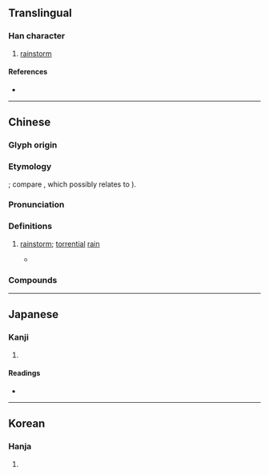 {{character info}}
==Translingual==

===Han character===
{{Han char|rn=85|rad=水|as=08|sn=11|four=35196|canj=EDW|ids=⿰氵東}}

# [[rainstorm]]

====References====
* {{Han ref|kx=0628.180|dkj=17600|dj=1030.090|hdz=31643.020|uh=6DB7|ud=28087|bh=D5E8|bd=54760}}

----

==Chinese==
{{zh-forms|s=𰛒}}

===Glyph origin===
{{Han etym}}
{{Han compound|水|東|c1=s|c2=p|t1=water|t2=east|ls=psc}}

===Etymology===
{{der|zh|hmx}}; compare {{cog|hmx-mie-pro|*mbluŋC||rain}}, which possibly relates to {{cog|hmn-pro|*m-noŋC||rain}} {{zh-ref|Schuessler, 2007}}).

===Pronunciation===
{{zh-pron
|m=dōng,dòng
|m-s=dong1
|c=dung1,dung3
|mc=y
|oc=y
|ma=
|cat=n
}}

===Definitions===
{{zh-hanzi}}

# {{lb|zh|literary}} [[rainstorm]]; [[torrential]] [[rain]]
#* {{zh-x|廣-開 兮 天門，<br>紛 吾 乘 兮 玄-雲。<br>令 飄-風 兮 先驅，<br>使 涷{dōng}-雨 兮 灑 塵。|Wide open is the Gate of Heaven;<br>Chaotically I ride the dark clouds.<br>I command the whirl-winds to advance;<br>I order  '''torrential''' rain to sprinkle the dust.|ref=Chuci}}

===Compounds===
{{zh-der|偏涷雨|款涷|涷瀧|涷雨|涷餒|顆涷}}

----

==Japanese==

===Kanji===
{{ja-kanji|grade=|rs=水08}}

# {{rfdef|ja|sort=水08}}

====Readings====
* {{ja-readings|on=[[とう]] (tō), [[つ]] (tsu)|kun=[[にわかあめ]] (niwakaame)}}

----

==Korean==

===Hanja===
{{ko-hanja|hangeul=동|eumhun=|rv=dong|mr=tong|y=tong}}

# {{rfdef|ko|sort=水08}}